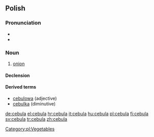 ==Polish==

===Pronunciation===
*{{audio|Pl-cebula.ogg|audio}}
* {{IPA|[t͡sɛˈbula]}}

===Noun===
{{infl|pl|noun|g=f}}

# [[onion]]

====Declension====
{{pl-decl-noun
|cebula|cebule
|cebuli|cebul
|cebuli|cebulom
|cebulę|cebule
|cebulą|cebulami
|cebuli|cebulach
|cebulo|cebule
}}

====Derived terms====
* [[cebulowa]] (adjective)
* [[cebulka]] (diminutive)

[[Category:pl:Vegetables]]

[[de:cebula]]
[[el:cebula]]
[[hr:cebula]]
[[it:cebula]]
[[hu:cebula]]
[[pl:cebula]]
[[fi:cebula]]
[[sv:cebula]]
[[tr:cebula]]
[[zh:cebula]]